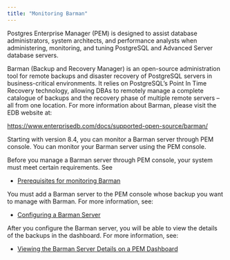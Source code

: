 ```yaml
---
title: "Monitoring Barman"
---
```


Postgres Enterprise Manager (PEM) is designed to assist database administrators, system architects, and performance analysts when administering, monitoring, and tuning PostgreSQL and Advanced Server database servers.

Barman (Backup and Recovery Manager) is an open-source administration tool for remote backups and disaster recovery of PostgreSQL servers in business-critical environments. It relies on PostgreSQL’s Point In Time Recovery technology, allowing DBAs to remotely manage a complete catalogue of backups and the recovery phase of multiple remote servers – all from one location. For more information about Barman, please visit the EDB website at:

  https://www.enterprisedb.com/docs/supported-open-source/barman/

Starting with version 8.4, you can monitor a Barman server through PEM console. You can monitor your Barman server using the PEM console.

Before you manage a Barman server through PEM console, your system must meet certain requirements.  See 

-   [Prerequisites for monitoring Barman](01_managing_barman_prerequisites)

You must add a Barman server to the PEM console whose backup you want to manage with Barman. For more information, see:

-   [Configuring a Barman Server](02_configuring_barman_server)

After you configure the Barman server, you will be able to view the details of the backups in the dashboard. For more information, see:

-   [Viewing the Barman Server Details on a PEM Dashboard](03_viewing_barman_dashboard)